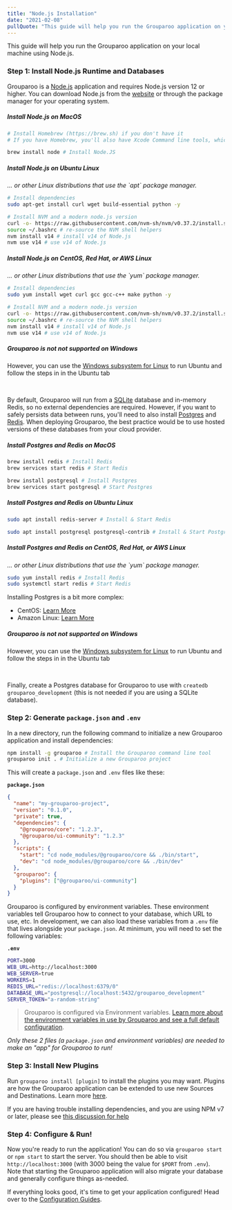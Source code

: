```yaml
---
title: "Node.js Installation"
date: "2021-02-08"
pullQuote: "This guide will help you run the Grouparoo application on your local machine using Node.js."
---
```


This guide will help you run the Grouparoo application on your local machine using Node.js.

### Step 1: Install Node.js Runtime and Databases

Grouparoo is a [Node.js](https://nodejs.org/) application and requires Node.js version 12 or higher. You can download Node.js from the [website](https://nodejs.org/) or through the package manager for your operating system.

<!-- prettier-ignore -->
<Tabs defaultActiveKey="MacOS">
<Tab
  key="MacOS"
  eventKey="MacOS"
  title="MacOS"
  style={{ padding: "1rem" }}
>
<h5>Install Node.js on MacOS</h5>

```bash
# Install Homebrew (https://brew.sh) if you don't have it
# If you have Homebrew, you'll also have Xcode Command line tools, which are needed (`sudo xcode-select --install`)

brew install node # Install Node.JS
```

</Tab>
<Tab
  key="Linux - Ubuntu"
  eventKey="Linux - Ubuntu"
  title="Linux - Ubuntu"
  style={{ padding: "1rem" }}
>
<h5>Install Node.js on Ubuntu Linux</h5>
<em>... or other Linux distributions that use the `apt` package manager.</em>

```bash
# Install dependencies
sudo apt-get install curl wget build-essential python -y

# Install NVM and a modern node.js version
curl -o- https://raw.githubusercontent.com/nvm-sh/nvm/v0.37.2/install.sh | bash # https://github.com/nvm-sh/nvm to learn more
source ~/.bashrc # re-source the NVM shell helpers
nvm install v14 # install v14 of Node.js
nvm use v14 # use v14 of Node.js
```

</Tab>
<Tab
  key="Linux - CentOS/Red Hat/AWS Linux"
  eventKey="Linux - CentOS/Red Hat/AWS Linux"
  title="Linux - CentOS, Red Hat, and AWS Linux"
  style={{ padding: "1rem" }}
>
<h5>Install Node.js on CentOS, Red Hat, or AWS Linux</h5>
<em>... or other Linux distributions that use the `yum` package manager.</em>

```bash
# Install dependencies
sudo yum install wget curl gcc gcc-c++ make python -y

# Install NVM and a modern node.js version
curl -o- https://raw.githubusercontent.com/nvm-sh/nvm/v0.37.2/install.sh | bash # https://github.com/nvm-sh/nvm to learn more
source ~/.bashrc # re-source the NVM shell helpers
nvm install v14 # install v14 of Node.js
nvm use v14 # use v14 of Node.js
```

</Tab>
<Tab
  key="Windows"
  eventKey="Windows"
  title="Windows"
  style={{ padding: "1rem" }}
>
<h5>Grouparoo is not not supported on Windows</h5>
<p>However, you can use the <a target="_blank" href="https://docs.microsoft.com/en-us/windows/wsl/install-win10">Windows subsystem for Linux</a> to run Ubuntu and follow the steps in in the Ubuntu tab</p>
</Tab>
</Tabs>

<br />

By default, Grouparoo will run from a [SQLite](https://www.sqlite.org/index.html) database and in-memory Redis, so no external dependencies are required. However, if you want to safely persists data between runs, you'll need to also install [Postgres](https://www.postgresql.org/) and [Redis](https://redis.io/). When deploying Grouparoo, the best practice would be to use hosted versions of these databases from your cloud provider.

<!-- prettier-ignore -->
<Tabs defaultActiveKey="MacOS">
<Tab
  key="MacOS"
  eventKey="MacOS"
  title="MacOS"
  style={{ padding: "1rem" }}
>
<h5>Install Postgres and Redis on MacOS</h5>

```bash
brew install redis # Install Redis
brew services start redis # Start Redis

brew install postgresql # Install Postgres
brew services start postgresql # Start Postgres
```

</Tab>
<Tab
  key="Linux - Ubuntu"
  eventKey="Linux - Ubuntu"
  title="Linux - Ubuntu"
  style={{ padding: "1rem" }}
>
<h5>Install Postgres and Redis on Ubuntu Linux</h5>

```bash
sudo apt install redis-server # Install & Start Redis

sudo apt install postgresql postgresql-contrib # Install & Start Postgres
```

</Tab>
<Tab
  key="Linux - CentOS/Red Hat/AWS Linux"
  eventKey="Linux - CentOS/Red Hat/AWS Linux"
  title="Linux - CentOS, Red Hat, and AWS Linux"
  style={{ padding: "1rem" }}
>
<h5>Install Postgres and Redis on CentOS, Red Hat, or AWS Linux</h5>
<em>... or other Linux distributions that use the `yum` package manager.</em>

```bash
sudo yum install redis # Install Redis
sudo systemctl start redis # Start Redis
```

Installing Postgres is a bit more complex:

- CentOS: [Learn More](https://www.digitalocean.com/community/tutorials/how-to-install-and-use-postgresql-on-centos-7)
- Amazon Linux: [Learn More](https://techviewleo.com/install-postgresql-12-on-amazon-linux/)

</Tab>
<Tab
  key="Windows"
  eventKey="Windows"
  title="Windows"
  style={{ padding: "1rem" }}
>
<h5>Grouparoo is not not supported on Windows</h5>
<p>However, you can use the <a target="_blank" href="https://docs.microsoft.com/en-us/windows/wsl/install-win10">Windows subsystem for Linux</a> to run Ubuntu and follow the steps in in the Ubuntu tab</p>
</Tab>
</Tabs>
<br />

Finally, create a Postgres database for Grouparoo to use with `createdb grouparoo_development` (this is not needed if you are using a SQLite database).

### Step 2: Generate `package.json` and `.env`

In a new directory, run the following command to initialize a new Grouparoo application and install dependencies:

```bash
npm install -g grouparoo # Install the Grouparoo command line tool
grouparoo init . # Initialize a new Grouparoo project
```

This will create a `package.json` and `.env` files like these:

**`package.json`**

```json
{
  "name": "my-grouparoo-project",
  "version": "0.1.0",
  "private": true,
  "dependencies": {
    "@grouparoo/core": "1.2.3",
    "@grouparoo/ui-community": "1.2.3"
  },
  "scripts": {
    "start": "cd node_modules/@grouparoo/core && ./bin/start",
    "dev": "cd node_modules/@grouparoo/core && ./bin/dev"
  },
  "grouparoo": {
    "plugins": ["@grouparoo/ui-community"]
  }
}
```

Grouparoo is configured by environment variables. These environment variables tell Grouparoo how to connect to your database, which URL to use, etc. In development, we can also load these variables from a `.env` file that lives alongside your `package.json`. At minimum, you will need to set the following variables:

**`.env`**

```bash
PORT=3000
WEB_URL=http://localhost:3000
WEB_SERVER=true
WORKERS=1
REDIS_URL="redis://localhost:6379/0"
DATABASE_URL="postgresql://localhost:5432/grouparoo_development"
SERVER_TOKEN="a-random-string"
```

> Grouparoo is configured via Environment variables.
> [Learn more about the environment variables in use by Grouparoo and see a full default configuration](/docs/config/environment).

_Only these 2 files (a `package.json` and environment variables) are needed to make an "app" for Grouparoo to run!_

### Step 3: Install New Plugins

Run `grouparoo install [plugin]` to install the plugins you may want. Plugins are how the Grouparoo application can be extended to use new Sources and Destinations. Learn more [here](/docs/installation/plugins).

If you are having trouble installing dependencies, and you are using NPM v7 or later, please see [this discussion for help](https://github.com/grouparoo/grouparoo/discussions/1270)

### Step 4: Configure & Run!

Now you're ready to run the application! You can do so via `grouparoo start` or `npm start` to start the server. You should then be able to visit `http://localhost:3000` (with 3000 being the value for `$PORT` from `.env`). Note that starting the Grouparoo application will also migrate your database and generally configure things as-needed.

If everything looks good, it's time to get your application configured! Head over to the [Configuration Guides](/docs/config).
